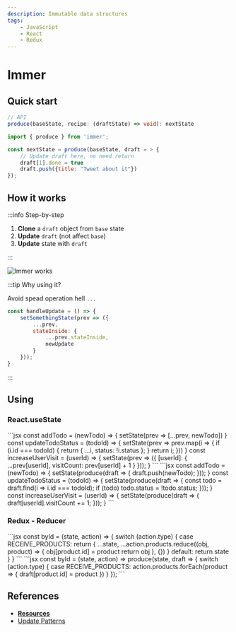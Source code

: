 ```yaml
---
description: Immutable data structures
tags:
    - JavaScript
    - React
    - Redux
---
```


# Immer


## Quick start

```ts
// API
produce(baseState, recipe: (draftState) => void): nextState
```

```js
import { produce } from 'immer';

const nextState = produce(baseState, draft = > {
    // Update draft here, no need return
    draft[1].done = true
    draft.push({title: "Tweet about it"})
});
```

## How it works

:::info Step-by-step

1. **Clone** a `draft` object from `base` state
2. **Update** `draft` (not affect `base`)
3. **Update** state with `draft`

:::

![Immer works](../../../../assets/how-immer-works.png)

:::tip Why using it?

Avoid spead operation hell `...`

```jsx
const handleUpdate = () => {
    setSomethingState(prev => ({
        ...prev,
        stateInside: {
            ...prev.stateInside,
            newUpdate
        }
    }));
}
```

:::

## Using

### React.useState

<Tabs>
  <TabItem value="without-immer" label="Without Immer" default>
    ```jsx
    const addTodo = (newTodo) => {
        setState(prev => [...prev, newTodo])
    }
    const updateTodoStatus = (todoId) => {
        setState(prev => prev.map(i => {
            if (i.id === todoId) {
                return { ...i, status: !i.status };
            }
            return i;
        }))
    }
    const increaseUserVisit = (userId) => {
        setState(prev => ({
            [userId]: {
                ...prev[userId],
                visitCount: prev[userId] + 1
            }
        }));
    }
    ```
  </TabItem>
  <TabItem value="with-immer" label="With Immer">
    ```jsx
    const addTodo = (newTodo) => {
        setState(produce(draft => {
            draft.push(newTodo);
        }));
    }
    const updateTodoStatus = (todoId) => {
        setState(produce(draft => {
            const todo = draft.find(i => i.id === todoId);
            if (todo) todo.status = !todo.status;
        }));
    }
    const increaseUserVisit = (userId) => {
        setState(produce(draft => {
            draft[userId].visitCount += 1;
        }));
    }
    ```
  </TabItem>
</Tabs>

### Redux - Reducer

<Tabs>
  <TabItem value="without-immer" label="Without Immer" default>
    ```jsx
    const byId = (state, action) => {
        switch (action.type) {
            case RECEIVE_PRODUCTS:
                return {
                    ...state,
                    ...action.products.reduce((obj, product) => {
                        obj[product.id] = product
                        return obj
                    }, {})
                }
            default:
                return state
        }
    }
    ```
  </TabItem>
  <TabItem value="with-immer" label="With Immer">
    ```jsx
    const byId = (state, action) =>
        produce(state, draft => {
            switch (action.type) {
                case RECEIVE_PRODUCTS:
                    action.products.forEach(product => {
                        draft[product.id] = product
                    })
            }
        });
    ```
  </TabItem>
</Tabs>

## References

- [**Resources**](https://immerjs.github.io/immer)
- [Update Patterns](https://immerjs.github.io/immer/update-patterns)
